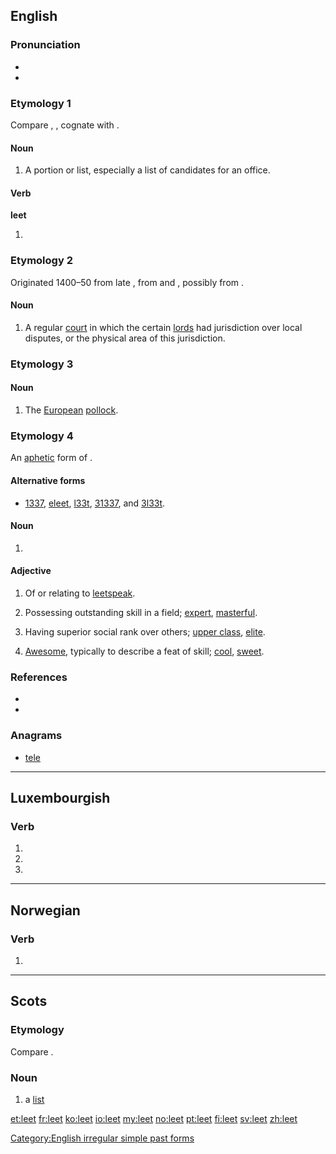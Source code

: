 ==English==
{{wikipedia}}

===Pronunciation===
* {{IPA|/liːt/}}
* {{rhymes|iːt}}

===Etymology 1===
Compare {{etyl|ang}} {{term|hlete|hlēte|lang=ang}}, {{recons|hliete|hlīete|[[share]], [[lot]]|lang=ang}}, cognate with {{etyl|non|-}} {{term|hleyti||share, portion|lang=non}}.

====Noun====
{{en-noun}}

# {{Scotland}} A portion or list, especially a list of candidates for an office.

====Verb====
'''leet'''

# {{obsolete}} {{simple past of|let}}

===Etymology 2===
Originated 1400–50 from late {{etyl|enm}} {{term|lete||[[meeting]]|lang=enm}}, from {{etyl|xno}} {{term|lete|lang=xno}} and {{etyl|ML.}} {{term|leta|lang=la}}, possibly from {{etyl|ang}} {{term|gelǣte||[[crossroads]]|lang=ang}}.

====Noun====
{{en-noun}}

# {{British|obsolete}} A regular [[court]] in which the certain [[lord]]s had jurisdiction over local disputes, or the physical area of this jurisdiction.

===Etymology 3===
{{rfe|Etymology uncertain}}

====Noun====
{{en-noun}}

# {{zoology}} The [[European]] [[pollock]].

===Etymology 4===
An [[aphetic]] form of {{term|elite}}.

====Alternative forms====
* [[1337]], [[eleet]], [[l33t]], [[31337]], and [[3l33t]].

====Noun====
{{en-noun}}

# {{Internet slang}} {{abbreviation of|leetspeak}}

====Adjective====
{{en-adj}}

# Of or relating to [[leetspeak]].
# {{slang}} Possessing outstanding skill in a field; [[expert]], [[masterful]].
# {{slang}} Having superior social rank over others; [[upper class]], [[elite]].
# {{slang}} [[awesome|Awesome]], typically to describe a feat of skill; [[cool]], [[sweet]].

===References===
* {{R:Dictionary.com|leet}}
* {{R:Webster 1996|leet}}

===Anagrams===
* [[tele#English|tele]]

[[Category:English irregular simple past forms]]

----

==Luxembourgish==

===Verb===
{{head|lb|verb form}}

# {{conjugation of|leeën||3|s|pres|ind|lang=lb}}
# {{conjugation of|leeën||2|p|pres|ind|lang=lb}}
# {{conjugation of|leeën||2|p|imp|lang=lb}}

----

==Norwegian==

===Verb===
{{head|no|verb form}}

# {{form of|Past tense and past participle|lee|lang=no}}

----

==Scots==

===Etymology===
Compare {{etyl|ang|sco}} {{term|hlete|hlēte|[[share]], [[lot]]|lang=ang}}.

===Noun===
{{sco-noun}}

# a [[list]]

[[et:leet]]
[[fr:leet]]
[[ko:leet]]
[[io:leet]]
[[my:leet]]
[[no:leet]]
[[pt:leet]]
[[fi:leet]]
[[sv:leet]]
[[zh:leet]]